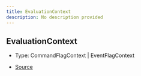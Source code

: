 ```yaml
---
title: EvaluationContext
description: No description provided
---
```


## EvaluationContext

- Type: CommandFlagContext \| EventFlagContext

- [Source](https://github.com/underctrl-io/commandkit/blob/83ef44f10b86e30835e8636786e5222cac412af9/packages/commandkit/src/flags/feature-flags.ts#L63)